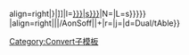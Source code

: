 align=right|{{convert/{{{2}}}/AoffSoff|{{{1}}}|{{{3}}}|n=[[{{{t|{{{n}}}}}}|{{{n}}}]]|l=[[{{{t|{{{n}}}}}}|{{{l|{{{n}}}s}}}]]|N={{{n}}}|L={{{l|{{{n}}}s}}}}}
|align=right|{{convert/{{#ifeq:{{{4}}}|def|{{{o}}}|{{{4}}}}}|{{{1}}}|{{{2}}}/AonSoff|{{{3}}}|{{{s}}}+{{{b}}}|r={{{r}}}|j={{{j}}}|d=Dual/tAble}}<noinclude>
[[Category:Convert子模板]]
</noinclude>